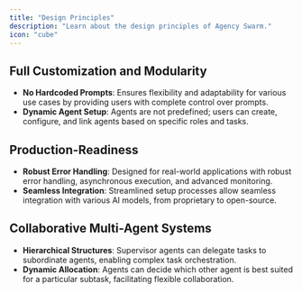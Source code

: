 ```yaml
---
title: "Design Principles"
description: "Learn about the design principles of Agency Swarm."
icon: "cube"
---
```


## Full Customization and Modularity

- **No Hardcoded Prompts**: Ensures flexibility and adaptability for various use cases by providing users with complete control over prompts.
- **Dynamic Agent Setup**: Agents are not predefined; users can create, configure, and link agents based on specific roles and tasks.

## Production-Readiness

- **Robust Error Handling**: Designed for real-world applications with robust error handling, asynchronous execution, and advanced monitoring.
- **Seamless Integration**: Streamlined setup processes allow seamless integration with various AI models, from proprietary to open-source.

## Collaborative Multi-Agent Systems

- **Hierarchical Structures**: Supervisor agents can delegate tasks to subordinate agents, enabling complex task orchestration.
- **Dynamic Allocation**: Agents can decide which other agent is best suited for a particular subtask, facilitating flexible collaboration.
